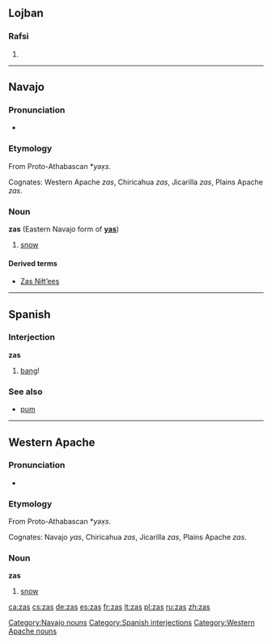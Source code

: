 ==Lojban==

===Rafsi===
{{jbo-rafsi}}

# {{rafsi of|zasni}}

----

==Navajo==
{{wikipedia|lang=nv}}

===Pronunciation===
* {{IPA|[zàs]|lang=nv}}

===Etymology===
From Proto-Athabascan *''yəx̣s''.

Cognates: Western Apache ''zas'', Chiricahua ''zas'', Jicarilla ''zas'', Plains Apache ''zas''.

===Noun===
'''zas''' (Eastern Navajo form of '''[[yas]]''')

# [[snow]]

====Derived terms====
*[[Zas Niłtʼees]]

[[Category:Navajo nouns]]

----

==Spanish==

===Interjection===
'''zas'''

# [[bang]]!

===See also===
* [[pum]]

[[Category:Spanish interjections]]

----

==Western Apache==

===Pronunciation===
* {{IPA|[zàs]|lang=apw}}

===Etymology===

From Proto-Athabascan *''yəx̣s''.

Cognates: Navajo ''yas'', Chiricahua ''zas'', Jicarilla ''zas'', Plains Apache ''zas''.

===Noun===
'''zas'''

# [[snow]]

[[Category:Western Apache nouns]]

[[ca:zas]]
[[cs:zas]]
[[de:zas]]
[[es:zas]]
[[fr:zas]]
[[lt:zas]]
[[pl:zas]]
[[ru:zas]]
[[zh:zas]]